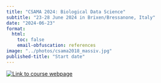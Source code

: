 ```yaml
---
title: "CSAMA 2024: Biological Data Science"
subtitle: "23-28 June 2024 in Brixen/Bressanone, Italy"
date: "2024-06-23"
format:
  html:
    toc: false
    email-obfuscation: references
image: "../photos/csama2018_massiv.jpg"
published-title: "Start date"
---
```



[![Link to course webpage](../photos/csama2018_massiv.jpg "Link to course webpage")](https://csama2024.bioconductor.eu/)

